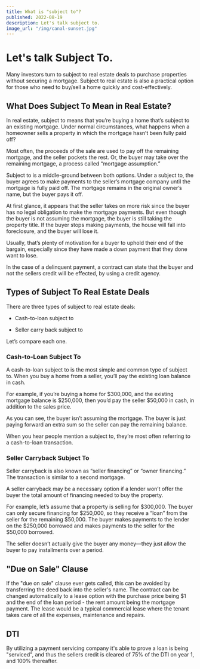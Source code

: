 ```yaml
---
title: What is "subject to"?
published: 2022-08-19
description: Let's talk subject to.
image_url: "/img/canal-sunset.jpg"
---
```


# Let's talk Subject To.

Many investors turn to subject to real estate deals to purchase properties
without securing a mortgage. Subject to real estate is also a practical option
for those who need to buy/sell a home quickly and cost-effectively.

## What Does Subject To Mean in Real Estate?

In real estate, subject to means that you’re buying a home that’s subject to an
existing mortgage. Under normal circumstances, what happens when a homeowner
sells a property in which the mortgage hasn’t been fully paid off?

Most often, the proceeds of the sale are used to pay off the remaining mortgage,
and the seller pockets the rest. Or, the buyer may take over the remaining
mortgage, a process called “mortgage assumption.”

Subject to is a middle-ground between both options. Under a subject to, the
buyer agrees to make payments to the seller’s mortgage company until the
mortgage is fully paid off. The mortgage remains in the original owner’s name,
but the buyer pays it off.

At first glance, it appears that the seller takes on more risk since the buyer
has no legal obligation to make the mortgage payments. But even though the buyer
is not assuming the mortgage, the buyer is still taking the property title. If
the buyer stops making payments, the house will fall into foreclosure, and the
buyer will lose it.

Usually, that’s plenty of motivation for a buyer to uphold their end of the
bargain, especially since they have made a down payment that they done want to
lose.

In the case of a delinquent payment, a contract can state that the buyer and not
the sellers credit will be effected, by using a credit agency.

## Types of Subject To Real Estate Deals

There are three types of subject to real estate deals:

- Cash-to-loan subject to

- Seller carry back subject to

Let’s compare each one.

### Cash-to-Loan Subject To

A cash-to-loan subject to is the most simple and common type of subject to. When
you buy a home from a seller, you’ll pay the existing loan balance in cash.

For example, if you’re buying a home for $300,000, and the existing mortgage
balance is $250,000, then you’d pay the seller $50,000 in cash, in addition to
the sales price.

As you can see, the buyer isn’t assuming the mortgage. The buyer is just paying
forward an extra sum so the seller can pay the remaining balance.

When you hear people mention a subject to, they’re most often referring to a
cash-to-loan transaction.

### Seller Carryback Subject To

Seller carryback is also known as “seller financing” or “owner financing.” The
transaction is similar to a second mortgage.

A seller carryback may be a necessary option if a lender won’t offer the buyer
the total amount of financing needed to buy the property.

For example, let’s assume that a property is selling for $300,000. The buyer can
only secure financing for $250,000, so they receive a “loan” from the seller for
the remaining $50,000. The buyer makes payments to the lender on the $250,000
borrowed and makes payments to the seller for the $50,000 borrowed.

The seller doesn’t actually give the buyer any money—they just allow the buyer
to pay installments over a period.

## "Due on Sale" Clause

If the "due on sale" clause ever gets called, this can be avoided by
transferring the deed back into the seller's name. The contract can be changed
automatically to a lease option with the purchase price being $1 and the end of
the loan period - the rent amount being the mortgage payment. The lease would be
a typical commercial lease where the tenant takes care of all the expenses,
maintenance and repairs.

## DTI

By utilizing a payment servicing company it's able to prove a loan is being
"serviced", and thus the sellers credit is cleared of 75% of the DTI on year 1,
and 100% thereafter.
